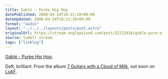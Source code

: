 ```yaml
---
title: Gablé – Purée Hip Hop
datePublished: 2008-04-24T10:11:28+00:00
dateUpdated: 2008-04-24T10:11:28+00:00
format: "audio"
layout: "../../../layouts/posts/post.astro"
originalUrl: https://stream.anglepoised.com/post/32722416/gable-pure-e-hip-hop-daft-brilliant-from-the
source: tumblr stream
tags: ["linklog"]
---
```



<YouTube id="https://www.youtube.com/watch?v=-LhU0PuPIqQ" />

[Gablé - Purée Hip Hop][1].

Daft, brilliant. From the album [7 Guitars with a Cloud of Milk][2], out soon on [LoAF][3].

[1]: https://www.youtube.com/watch?v=-LhU0PuPIqQ
[2]: http://www.l-o-a-f.com/index.php?artist_id=87
[3]: http://www.l-o-a-f.com/
